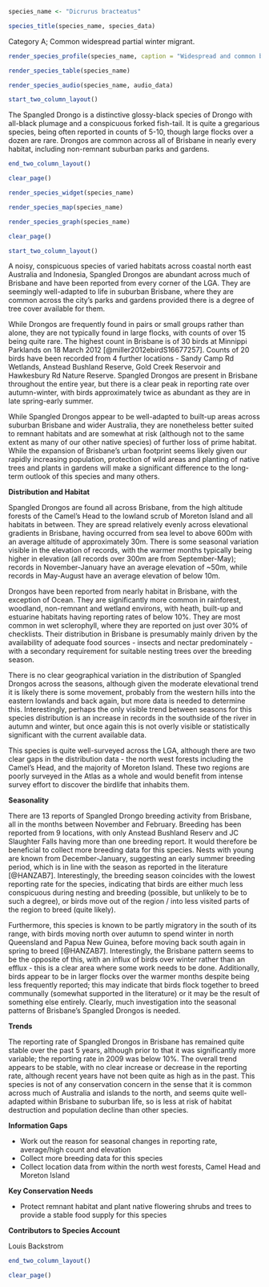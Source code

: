 ```r
species_name <- "Dicrurus bracteatus"
```

```r
species_title(species_name, species_data)
```

Category A; Common widespread partial winter migrant.

```r
render_species_profile(species_name, caption = "Widespread and common breeding resident and partial migrant in varied habitats. More records in autumn in winter and some evidence of altitudinal variance over the year. Not of conservation concern and population appears stable.")
```

```r
render_species_table(species_name)
```

```r
render_species_audio(species_name, audio_data)
```

```r
start_two_column_layout()
```

The Spangled Drongo is a distinctive glossy-black species of Drongo with all-black plumage and a conspicuous forked fish-tail. It is quite a gregarious species, being often reported in counts of 5-10, though large flocks over a dozen are rare. Drongos are common across all of Brisbane in nearly every habitat, including non-remnant suburban parks and gardens.

```r
end_two_column_layout()
```

```r
clear_page()
```

```r
render_species_widget(species_name)
```

```r
render_species_map(species_name)
```

```r
render_species_graph(species_name)
```

```r
clear_page()
```

```r
start_two_column_layout()
```

A noisy, conspicuous species of varied habitats across coastal north east Australia and Indonesia, Spangled Drongos are abundant across much of Brisbane and have been reported from every corner of the LGA. They are seemingly well-adapted to life in suburban Brisbane, where they are common across the city's parks and gardens provided there is a degree of tree cover available for them.

While Drongos are frequently found in pairs or small groups rather than alone, they are not typically found in large flocks, with counts of over 15 being quite rare. The highest count in Brisbane is of 30 birds at Minnippi Parklands on 18 March 2012 [@miller2012ebirdS16677257]. Counts of 20 birds have been recorded from 4 further locations - Sandy Camp Rd Wetlands, Anstead Bushland Reserve, Gold Creek Reservoir and Hawkesbury Rd Nature Reserve. Spangled Drongos are present in Brisbane throughout the entire year, but there is a clear peak in reporting rate over autumn-winter, with birds approximately twice as abundant as they are in late spring-early summer.

While Spangled Drongos appear to be well-adapted to built-up areas across suburban Brisbane and wider Australia, they are nonetheless better suited to remnant habitats and are somewhat at risk (although not to the same extent as many of our other native species) of further loss of prime habitat. While the expansion of Brisbane's urban footprint seems likely given our rapidly increasing population, protection of wild areas and planting of native trees and plants in gardens will make a significant difference to the long-term outlook of this species and many others.

**Distribution and Habitat**

Spangled Drongos are found all across Brisbane, from the high altitude forests of the Camel's Head to the lowland scrub of Moreton Island and all habitats in between. They are spread relatively evenly across elevational gradients in Brisbane, having occurred from sea level to above 600m with an average altitude of approximately 30m. There is some seasonal variation visible in the elevation of records, with the warmer months typically being higher in elevation (all records over 300m are from September-May); records in November-January have an average elevation of ~50m, while records in May-August have an average elevation of below 10m.

Drongos have been reported from nearly habitat in Brisbane, with the exception of Ocean. They are significantly more common in rainforest, woodland, non-remnant and wetland environs, with heath, built-up and estuarine habitats having reporting rates of below 10%. They are most common in wet sclerophyll, where they are reported on just over 30% of checklists. Their distribution in Brisbane is presumably mainly driven by the availability of adequate food sources - insects and nectar predominately - with a secondary requirement for suitable nesting trees over the breeding season.

There is no clear geographical variation in the distribution of Spangled Drongos across the seasons, although given the moderate elevational trend it is likely there is some movement, probably from the western hills into the eastern lowlands and back again, but more data is needed to determine this. Interestingly, perhaps the only visible trend between seasons for this species distribution is an increase in records in the southside of the river in autumn and winter, but once again this is not overly visible or statistically significant with the current available data.

This species is quite well-surveyed across the LGA, although there are two clear gaps in the distribution data - the north west forests including the Camel's Head, and the majority of Moreton Island. These two regions are poorly surveyed in the Atlas as a whole and would benefit from intense survey effort to discover the birdlife that inhabits them.

**Seasonality**

There are 13 reports of Spangled Drongo breeding activity from Brisbane, all in the months between November and February. Breeding has been reported from 9 locations, with only Anstead Bushland Reserv and JC Slaughter Falls having more than one breeding report. It would therefore be beneficial to collect more breeding data for this species. Nests with young are known from December-January, suggesting an early summer breeding period, which is in line with the season as reported in the literature [@HANZAB7]. Interestingly, the breeding season coincides with the lowest reporting rate for the species, indicating that birds are either much less conspicuous during nesting and breeding (possible, but unlikely to be to such a degree), or birds move out of the region / into less visited parts of the region to breed (quite likely).

Furthermore, this species is known to be partly migratory in the south of its range, with birds moving north over autumn to spend winter in north Queensland and Papua New Guinea, before moving back south again in spring to breed [@HANZAB7]. Interestingly, the Brisbane pattern seems to be the opposite of this, with an influx of birds over winter rather than an efflux - this is a clear area where some work needs to be done. Additionally, birds appear to be in larger flocks over the warmer months despite being less frequently reported; this may indicate that birds flock together to breed communally (somewhat supported in the literature) or it may be the result of something else entirely. Clearly, much investigation into the seasonal patterns of Brisbane's Spangled Drongos is needed.

**Trends**

The reporting rate of Spangled Drongos in Brisbane has remained quite stable over the past 5 years, although prior to that it was significantly more variable; the reporting rate in 2009 was below 10%. The overall trend appears to be stable, with no clear increase or decrease in the reporting rate, although recent years have not been quite as high as in the past. This species is not of any conservation concern in the sense that it is common across much of Australia and islands to the north, and seems quite well-adapted within Brisbane to suburban life, so is less at risk of habitat destruction and population decline than other species.

**Information Gaps**

- Work out the reason for seasonal changes in reporting rate, average/high count and elevation
- Collect more breeding data for this species
- Collect location data from within the north west forests, Camel Head and Moreton Island

**Key Conservation Needs**

- Protect remnant habitat and plant native flowering shrubs and trees to provide a stable food supply for this species

**Contributors to Species Account**

Louis Backstrom

```r
end_two_column_layout()
```

```r
clear_page()
```
